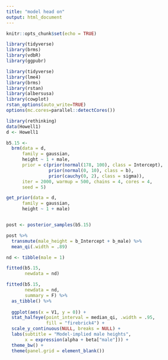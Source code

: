 ```yaml
---
title: "model head on"
output: html_document
---
```


```r
knitr::opts_chunk$set(echo = TRUE)
```

```r
library(tidyverse)
library(brms)  
library(vdbR)
library(ggpubr)
```


```r
library(tidyverse)
library(lme4)
library(brms)
library(rstan)
library(albersusa)
library(cowplot)
rstan_options(auto_write=TRUE)
options(mc.cores=parallel::detectCores())
```

```r
library(rethinking)
data(Howell1)
d <- Howell1

b5.15 <- 
  brm(data = d, 
      family = gaussian,
      height ~ 1 + male,
      prior = c(prior(normal(178, 100), class = Intercept),
                prior(normal(0, 10), class = b),
                prior(cauchy(0, 2), class = sigma)),
      iter = 2000, warmup = 500, chains = 4, cores = 4,
      seed = 5)

get_prior(data = d, 
      family = gaussian,
      height ~ 1 + male)


post <- posterior_samples(b5.15)

post %>%
  transmute(male_height = b_Intercept + b_male) %>% 
  mean_qi(.width = .89)

nd <- tibble(male = 1)

fitted(b5.15,
       newdata = nd)

fitted(b5.15,
       newdata = nd,
       summary = F) %>% 
  as_tibble() %>% 
  
  ggplot(aes(x = V1, y = 0)) +
  stat_halfeye(point_interval = median_qi, .width = .95,
               fill = "firebrick4") +
  scale_y_continuous(NULL, breaks = NULL) +
  labs(subtitle = "Model-implied male heights",
       x = expression(alpha + beta["male"])) +
  theme_bw() +
  theme(panel.grid = element_blank())
```





